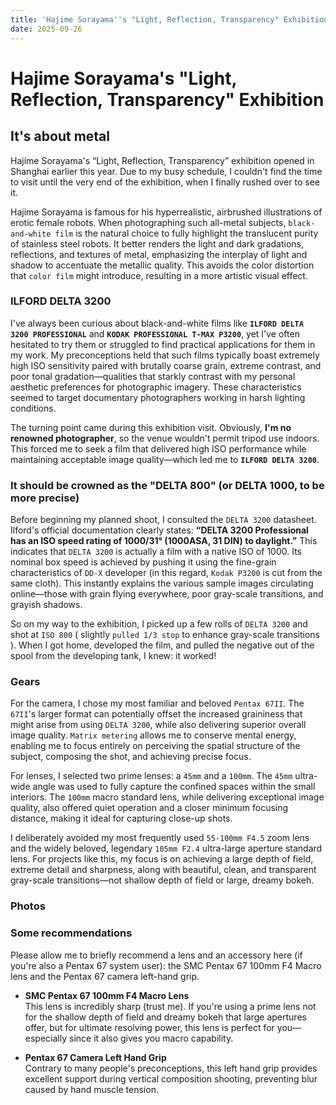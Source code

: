 ```yaml
---
title: 'Hajime Sorayama''s "Light, Reflection, Transparency" Exhibition'
date: 2025-09-26
---
```


# Hajime Sorayama's "Light, Reflection, Transparency" Exhibition



<Photo json={P6731} lqip={P6731LQ} />

## It's about metal

Hajime Sorayama's “Light, Reflection, Transparency” exhibition opened in Shanghai earlier this year. Due to my busy schedule, I couldn't find the time to visit until the very end of the exhibition, when I finally rushed over to see it.

Hajime Sorayama is famous for his hyperrealistic, airbrushed illustrations of erotic female robots. When photographing such all-metal subjects, `black-and-white film` is the natural choice to fully highlight the translucent purity of stainless steel robots. It better renders the light and dark gradations, reflections, and textures of metal, emphasizing the interplay of light and shadow to accentuate the metallic quality. This avoids the color distortion that `color film` might introduce, resulting in a more artistic visual effect.

### ILFORD DELTA 3200

I've always been curious about black-and-white films like **`ILFORD DELTA 3200 PROFESSIONAL`** and **`KODAK PROFESSIONAL T-MAX P3200`**, yet I've often hesitated to try them or struggled to find practical applications for them in my work. My preconceptions held that such films typically boast extremely high ISO sensitivity paired with brutally coarse grain, extreme contrast, and poor tonal gradation—qualities that starkly contrast with my personal aesthetic preferences for photographic imagery. These characteristics seemed to target documentary photographers working in harsh lighting conditions.

The turning point came during this exhibition visit. Obviously, **I'm no renowned photographer**, so the venue wouldn't permit tripod use indoors. This forced me to seek a film that delivered high ISO performance while maintaining acceptable image quality—which led me to **`ILFORD DELTA 3200`**.

### It should be crowned as the "DELTA 800" (or DELTA 1000, to be more precise)

Before beginning my planned shoot, I consulted the `DELTA 3200` datasheet. Ilford's official documentation clearly states: **“DELTA 3200 Professional has an ISO speed rating of 1000/31° (1000ASA, 31 DIN) to daylight.”** This indicates that `DELTA 3200` is actually a film with a native ISO of 1000. Its nominal box speed is achieved by pushing it using the fine-grain characteristics of `DD-X` developer (in this regard, `Kodak P3200` is cut from the same cloth). This instantly explains the various sample images circulating online—those with grain flying everywhere, poor gray-scale transitions, and grayish shadows.

So on my way to the exhibition, I picked up a few rolls of `DELTA 3200` and shot at `ISO 800` ( slightly `pulled 1/3 stop` to enhance gray-scale transitions ). When I got home, developed the film, and pulled the negative out of the spool from the developing tank, I knew: it worked!

### Gears

For the camera, I chose my most familiar and beloved `Pentax 67II`. The `67II`'s larger format can potentially offset the increased graininess that might arise from using `DELTA 3200`, while also delivering superior overall image quality. `Matrix metering` allows me to conserve mental energy, enabling me to focus entirely on perceiving the spatial structure of the subject, composing the shot, and achieving precise focus.

For lenses, I selected two prime lenses: a `45mm` and a `100mm`. The `45mm` ultra-wide angle was used to fully capture the confined spaces within the small interiors. The `100mm` macro standard lens, while delivering exceptional image quality, also offered quiet operation and a closer minimum focusing distance, making it ideal for capturing close-up shots.

I deliberately avoided my most frequently used `55-100mm F4.5` zoom lens and the widely beloved, legendary `105mm F2.4` ultra-large aperture standard lens. For projects like this, my focus is on achieving a large depth of field, extreme detail and sharpness, along with beautiful, clean, and transparent gray-scale transitions—not shallow depth of field or large, dreamy bokeh.

### Photos

<Photo json={P6720} lqip={P6720LQ} />
<Photo json={P671} lqip={P671LQ} />
<Photo json={P6721} lqip={P6721LQ} />
<Photo json={P6722} lqip={P6722LQ} />
<Photo json={P6725} lqip={P6725LQ} />
<Photo json={P6731} lqip={P6731LQ} />
<Photo json={P6726} lqip={P6726LQ} />
<Photo json={P6728} lqip={P6728LQ} />
<Photo json={P6727} lqip={P6727LQ} />
<Photo json={P6737} lqip={P6737LQ} />
<Photo json={P6736} lqip={P6736LQ} />
<Photo json={P6732} lqip={P6732LQ} />
<Photo json={P6738} lqip={P6738LQ} />
<Photo json={P6739} lqip={P6739LQ} />
<Photo json={P674} lqip={P674LQ} />
<Photo json={P6740} lqip={P6740LQ} />
<Photo json={P675} lqip={P675LQ} />
<Photo json={P676} lqip={P676LQ} />
<Photo json={P677} lqip={P677LQ} />
<Photo json={P678} lqip={P678LQ} />
<Photo json={P679} lqip={P679LQ} />
<Photo json={P6719} lqip={P6719LQ} />
<Photo json={P6729} lqip={P6729LQ} />
<Photo json={P6733} lqip={P6733LQ} />

### Some recommendations

Please allow me to briefly recommend a lens and an accessory here (if you're also a Pentax 67 system user): the SMC Pentax 67 100mm F4 Macro lens and the Pentax 67 camera left-hand grip.

- **SMC Pentax 67 100mm F4 Macro Lens**  
  This lens is incredibly sharp (trust me). If you're using a prime lens not for the shallow depth of field and dreamy bokeh that large apertures offer, but for ultimate resolving power, this lens is perfect for you—especially since it also gives you macro capability.

- **Pentax 67 Camera Left Hand Grip**  
  Contrary to many people's preconceptions, this left hand grip provides excellent support during vertical composition shooting, preventing blur caused by hand muscle tension.
